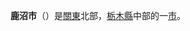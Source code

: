 {{日本都市|
自治體名=鹿沼市|
圖像=[[File:鹿沼正教会3.jpg|240px]]|
圖像說明=[[聖使徒裴特若·帕維爾教堂|聖使徒裴特若·帕維爾教堂]]（[[鹿沼基督正教會堂|鹿沼基督正教會堂]]）|
市章=|
日文原名=鹿沼市|
平假名=かぬまし|
羅馬字拼音=Kanuma-shi|
都道府縣=栃木縣|
支廳=|
編號=09205-3|
面積=490.62|
邊界未定=|
人口=103,562|
統計時間=2007年7月31日|
自治體=[[宇都宮市|宇都宮市]]、[[栃木市|栃木市]]、[[佐野市|佐野市]]、[[日光市|日光市]]、[[壬生町|壬生町]]<br />[[群馬縣|群馬縣]]：[[綠市|綠市]]|
樹=|
花=|
鳥=|
其他象徵物=|
其他象徵=|
郵遞區號=322-0068|
所在地=鹿沼市今宮町1688-1|
電話號碼=289-64-2111|
外部連結=http://www.city.kanuma.tochigi.jp/|
經度=|
緯度=|
地圖=|
註記= |
}}
'''鹿沼市'''（{{jpn|j=鹿沼|hg=かぬまし|rm=Kanuma shi|f=y}}）是[[關東地方|關東]]北部，[[栃木縣|栃木縣]]中部的一[[市|市]]。

{{栃木縣}}
{{Authority control}}
{{日本地理小作品}}